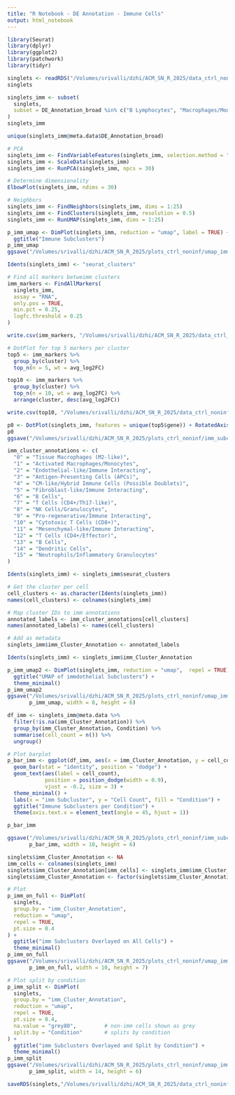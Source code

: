 ```yaml
---
title: "R Notebook - DE Annotation - Immune Cells"
output: html_notebook
---
```


```r
library(Seurat)
library(dplyr)
library(ggplot2)
library(patchwork)
library(tidyr)
```

```r
singlets <- readRDS("/Volumes/srivalli/dzhi/ACM_SN_R_2025/data_ctrl_noninf/singlets_de_annotated.rds")
singlets
```

```r
singlets_imm <- subset(
  singlets,
  subset = DE_Annotation_broad %in% c("B Lymphocytes", "Macrophages/Monocytes", "T Lymphocytes")
)
singlets_imm
```

```r
unique(singlets_imm@meta.data$DE_Annotation_broad)
```


```r
# PCA
singlets_imm <- FindVariableFeatures(singlets_imm, selection.method = "vst", nfeatures = 3000)
singlets_imm <- ScaleData(singlets_imm)
singlets_imm <- RunPCA(singlets_imm, npcs = 30)

# Determine dimensionality
ElbowPlot(singlets_imm, ndims = 30)
```

```r
# Neighbors
singlets_imm <- FindNeighbors(singlets_imm, dims = 1:25)
singlets_imm <- FindClusters(singlets_imm, resolution = 0.5)  
singlets_imm <- RunUMAP(singlets_imm, dims = 1:25)
```

```r
p_imm_umap <- DimPlot(singlets_imm, reduction = "umap", label = TRUE) +
  ggtitle("Immune Subclusters")
p_imm_umap
ggsave("/Volumes/srivalli/dzhi/ACM_SN_R_2025/plots_ctrl_noninf/umap_imm_subclusters.png", p_imm_umap, width = 8, height = 6)
```

```r
Idents(singlets_imm) <- "seurat_clusters"

# Find all markers betweimm clusters
imm_markers <- FindAllMarkers(
  singlets_imm,
  assay = "RNA",
  only.pos = TRUE,
  min.pct = 0.25,
  logfc.threshold = 0.25
)
```

```r
write.csv(imm_markers, "/Volumes/srivalli/dzhi/ACM_SN_R_2025/data_ctrl_noninf/imm_subcluster_markers.csv")

# DotPlot for top 5 markers per cluster
top5 <- imm_markers %>%
  group_by(cluster) %>%
  top_n(n = 5, wt = avg_log2FC)

top10 <- imm_markers %>%
  group_by(cluster) %>%
  top_n(n = 10, wt = avg_log2FC) %>%
  arrange(cluster, desc(avg_log2FC))

write.csv(top10, "/Volumes/srivalli/dzhi/ACM_SN_R_2025/data_ctrl_noninf/Top10_imm_Subcluster_Markers.csv", row.names = FALSE)

p0 <- DotPlot(singlets_imm, features = unique(top5$gene)) + RotatedAxis()
p0
ggsave("/Volumes/srivalli/dzhi/ACM_SN_R_2025/plots_ctrl_noninf/imm_subcluster_markers.png",p0,height = 10, width = 20)
```

```r
imm_cluster_annotations <- c(
  "0" = "Tissue Macrophages (M2-like)",
  "1" = "Activated Macrophages/Monocytes",
  "2" = "Endothelial-like/Immune Interacting",
  "3" = "Antigen-Presenting Cells (APCs)",
  "4" = "CM-like/Hybrid Immune Cells (Possible Doublets)",
  "5" = "Fibroblast-like/Immune Interacting",
  "6" = "B Cells",
  "7" = "T Cells (CD4+/Th17-like)",
  "8" = "NK Cells/Granulocytes",
  "9" = "Pro-regenerative/Immune Interacting",
  "10" = "Cytotoxic T Cells (CD8+)",
  "11" = "Mesenchymal-like/Immune Interacting",
  "12" = "T Cells (CD4+/Effector)",
  "13" = "B Cells",
  "14" = "Dendritic Cells",
  "15" = "Neutrophils/Inflammatory Granulocytes"
)
```

```r
Idents(singlets_imm) <- singlets_imm$seurat_clusters

# Get the cluster per cell
cell_clusters <- as.character(Idents(singlets_imm))
names(cell_clusters) <- colnames(singlets_imm)

# Map cluster IDs to imm annotations
annotated_labels <- imm_cluster_annotations[cell_clusters]
names(annotated_labels) <- names(cell_clusters)

# Add as metadata
singlets_imm$imm_Cluster_Annotation <- annotated_labels
```

```r
Idents(singlets_imm) <- singlets_imm$imm_Cluster_Annotation

p_imm_umap2 <- DimPlot(singlets_imm, reduction = "umap",  repel = TRUE) +
  ggtitle("UMAP of immdothelial Subclusters") +
  theme_minimal()
p_imm_umap2
ggsave("/Volumes/srivalli/dzhi/ACM_SN_R_2025/plots_ctrl_noninf/umap_imm_anno.png",
       p_imm_umap, width = 8, height = 6)
```

```r
df_imm <- singlets_imm@meta.data %>%
  filter(!is.na(imm_Cluster_Annotation)) %>%
  group_by(imm_Cluster_Annotation, Condition) %>%
  summarise(cell_count = n()) %>%
  ungroup()

# Plot barplot
p_bar_imm <- ggplot(df_imm, aes(x = imm_Cluster_Annotation, y = cell_count, fill = Condition)) +
  geom_bar(stat = "identity", position = "dodge") +
  geom_text(aes(label = cell_count), 
            position = position_dodge(width = 0.9), 
            vjust = -0.2, size = 3) +
  theme_minimal() +
  labs(x = "imm Subcluster", y = "Cell Count", fill = "Condition") +
  ggtitle("Immune Subclusters per Condition") +
  theme(axis.text.x = element_text(angle = 45, hjust = 1))

p_bar_imm

ggsave("/Volumes/srivalli/dzhi/ACM_SN_R_2025/plots_ctrl_noninf/imm_subcluster_barplot.png",
       p_bar_imm, width = 10, height = 6)
```

```r
singlets$imm_Cluster_Annotation <- NA
imm_cells <- colnames(singlets_imm)
singlets$imm_Cluster_Annotation[imm_cells] <- singlets_imm$imm_Cluster_Annotation
singlets$imm_Cluster_Annotation <- factor(singlets$imm_Cluster_Annotation)

# Plot
p_imm_on_full <- DimPlot(
  singlets,
  group.by = "imm_Cluster_Annotation",
  reduction = "umap",
  repel = TRUE,
  pt.size = 0.4
) + 
  ggtitle("imm Subclusters Overlayed on All Cells") +
  theme_minimal()
p_imm_on_full
ggsave("/Volumes/srivalli/dzhi/ACM_SN_R_2025/plots_ctrl_noninf/umap_imm_clusters_on_all_cells.png",
       p_imm_on_full, width = 10, height = 7)

```

```r
# Plot split by condition
p_imm_split <- DimPlot(
  singlets,
  group.by = "imm_Cluster_Annotation",
  reduction = "umap",
  repel = TRUE,
  pt.size = 0.4,
  na.value = "grey80",         # non-imm cells shown as grey
  split.by = "Condition"       # splits by condition
) +
  ggtitle("imm Subclusters Overlayed and Split by Condition") +
  theme_minimal()
p_imm_split
ggsave("/Volumes/srivalli/dzhi/ACM_SN_R_2025/plots_ctrl_noninf/umap_imm_clusters_split_by_condition.png",
       p_imm_split, width = 14, height = 6)
```

```r
saveRDS(singlets,"/Volumes/srivalli/dzhi/ACM_SN_R_2025/data_ctrl_noninf/singlets_imm_anno.rds")
```